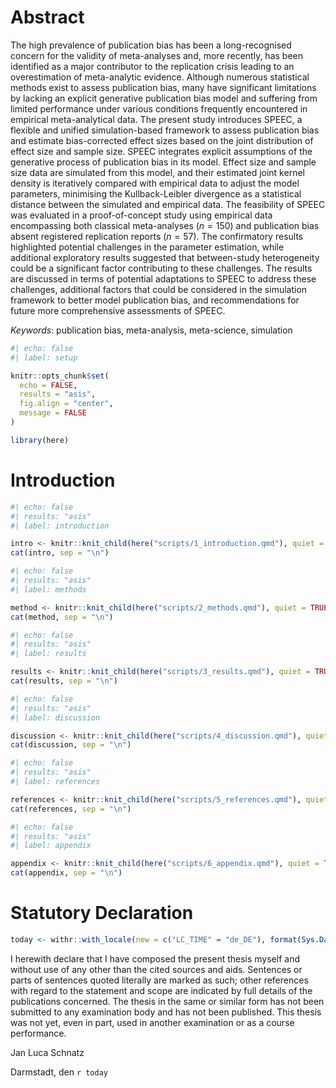 ```{=tex}
\newpage
\pagenumbering{roman}
\thispagestyle{empty}
\newpage
\mbox{}\thispagestyle{empty}
\newpage
```

# Abstract {.unnumbered}

\noindent
The high prevalence of publication bias has been a long-recognised concern for the validity of meta-analyses and, more recently, has been identified as a major contributor to the replication crisis leading to an overestimation of meta-analytic evidence. Although numerous statistical methods exist to assess publication bias, many have significant limitations by lacking an explicit generative publication bias model and suffering from limited performance under various conditions frequently encountered in empirical meta-analytical data. The present study introduces SPEEC, a flexible and unified simulation-based framework to assess publication bias and estimate bias-corrected effect sizes based on the joint distribution of effect size and sample size. SPEEC integrates explicit assumptions of the generative process of publication bias in its model. Effect size and sample size data are simulated from this model, and their estimated joint kernel density is iteratively compared with empirical data to adjust the model parameters, minimising the Kullback-Leibler divergence as a statistical distance between the simulated and empirical data. The feasibility of SPEEC was evaluated in a proof-of-concept study using empirical data encompassing both classical meta-analyses ($n=150$) and publication bias absent registered replication reports ($n=57$). The confirmatory results highlighted potential challenges in the parameter estimation, while additional exploratory results suggested that between-study heterogeneity could be a significant factor contributing to these challenges. The results are discussed in terms of potential adaptations to SPEEC to address these challenges, additional factors that could be considered in the simulation framework to better model publication bias, and recommendations for future more comprehensive assessments of SPEEC.

\vspace{5pt}
\noindent
*Keywords*: publication bias, meta-analysis, meta-science, simulation

<!-- TOC -->

```{=tex}
\insertblankpage
\begingroup
\setstretch{1.3}
\setcounter{tocdepth}{2}
\tableofcontents
\endgroup
\insertblankpage
```

```r
#| echo: false
#| label: setup

knitr::opts_chunk$set(
  echo = FALSE,
  results = "asis",
  fig.align = "center",
  message = FALSE
)

library(here)
```

\pagenumbering{arabic}

# Introduction

```r
#| echo: false
#| results: "asis"
#| label: introduction

intro <- knitr::knit_child(here("scripts/1_introduction.qmd"), quiet = TRUE)
cat(intro, sep = "\n")
```

```r
#| echo: false
#| results: "asis"
#| label: methods

method <- knitr::knit_child(here("scripts/2_methods.qmd"), quiet = TRUE)
cat(method, sep = "\n")
```

```r
#| echo: false
#| results: "asis"
#| label: results

results <- knitr::knit_child(here("scripts/3_results.qmd"), quiet = TRUE)#
cat(results, sep = "\n")
```

```r
#| echo: false
#| results: "asis"
#| label: discussion

discussion <- knitr::knit_child(here("scripts/4_discussion.qmd"), quiet = TRUE)
cat(discussion, sep = "\n")
```

```r
#| echo: false
#| results: "asis"
#| label: references

references <- knitr::knit_child(here("scripts/5_references.qmd"), quiet = TRUE)
cat(references, sep = "\n")
```

```r
#| echo: false
#| results: "asis"
#| label: appendix

appendix <- knitr::knit_child(here("scripts/6_appendix.qmd"), quiet = TRUE)
cat(appendix, sep = "\n")
```

\newpage

# Statutory Declaration {.unlisted .unnumbered}

```r
today <- withr::with_locale(new = c("LC_TIME" = "de_DE"), format(Sys.Date(), "%d. %B %Y"))
```

\thispagestyle{empty}

I herewith declare that I have composed the present thesis myself and without use of any other than the
cited sources and aids. Sentences or parts of sentences quoted literally are marked as such; other references
with regard to the statement and scope are indicated by full details of the publications concerned. The thesis
in the same or similar form has not been submitted to any examination body and has not been published.
This thesis was not yet, even in part, used in another examination or as a course performance.

\vspace*{15mm}
\noindent\makebox[3in]{\hrulefill}

\noindent Jan Luca Schnatz

\noindent Darmstadt, den `r today`